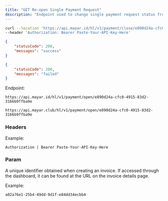 ```yaml
---
title: "GET Re-open Single Payment Request"
description: "Endpoint used to change single payment request status from closed to open"
---
```


<RequestExample>

```bash Request Example
curl --location 'https://api.mayar.id/hl/v1/payment/close/e890d24a-cfc0-4915-83d2-3166b9ffba9e' \
--header 'Authorization: Bearer Paste-Your-API-Key-Here'
```

</RequestExample>

<ResponseExample>

```json Response example if success
{
    "statusCode": 200,
    "messages": "success"
}
```


```json Response example if failed
{
    "statusCode": 200,
    "messages": "failed"
}
```

</ResponseExample>

Endpoint:

<CodeGroup>

```Production Production
https://api.mayar.id/hl/v1/payment/open/e890d24a-cfc0-4915-83d2-3166b9ffba9e
```


```Sandbox Sandbox
https://api.mayar.club/hl/v1/payment/open/e890d24a-cfc0-4915-83d2-3166b9ffba9e
```

</CodeGroup>

### Headers

<ResponseField name="Authorization" type="string" required>
  Example:

  `Authorization | Bearer Paste-Your-API-Key-Here`
</ResponseField>

### Param

<ParamField path="id<product>" type="string" required="false">
  A unique identifier obtained when creating an invoice. If accessed through the dashboard, it can be found at the URL on the invoice details page.

  Example:

  `a02a76e1-25b4-49dd-9d1f-e84dd34ecbb4`
</ParamField>